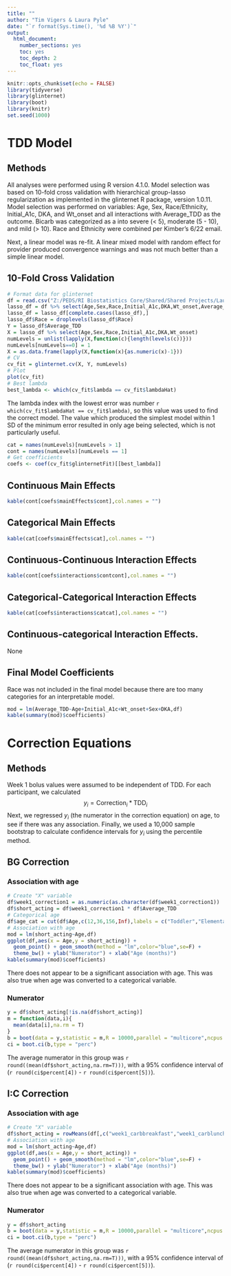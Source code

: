 ---
title: ""
author: "Tim Vigers & Laura Pyle"
date: "`r format(Sys.time(), '%d %B %Y')`"
output:
  html_document:
    number_sections: yes
    toc: yes
    toc_depth: 2
    toc_float: yes
---

```{r setup, include=FALSE}
knitr::opts_chunk$set(echo = FALSE)
library(tidyverse)
library(glinternet)
library(boot)
library(knitr)
set.seed(1000)
```

# TDD Model

## Methods

All analyses were performed using R version 4.1.0. Model selection was based on 10-fold cross validation with hierarchical group-lasso regularization as implemented in the glinternet R package, version 1.0.11. Model selection was performed on variables: Age, Sex, Race/Ethnicity, Initial_A1c, DKA, and Wt_onset and all interactions with Average_TDD as the outcome. Bicarb was categorized as a  into severe (< 5), moderate (5 - 10), and mild (> 10). Race and Ethnicity were combined per Kimber's 6/22 email.

Next, a linear model was re-fit. A linear mixed model with random effect for provider produced convergence warnings and was not much better than a simple linear model. 

## 10-Fold Cross Validation

```{r}
# Format data for glinternet
df = read.csv("Z:/PEDS/RI Biostatistics Core/Shared/Shared Projects/Laura/BDC/Projects/Kimber Simmons/New Onset Dosing/Data_Cleaned/cleaned_data.csv",stringsAsFactors = T,na.strings = "")
lasso_df = df %>% select(Age,Sex,Race,Initial_A1c,DKA,Wt_onset,Average_TDD)
lasso_df = lasso_df[complete.cases(lasso_df),]
lasso_df$Race = droplevels(lasso_df$Race)
Y = lasso_df$Average_TDD
X = lasso_df %>% select(Age,Sex,Race,Initial_A1c,DKA,Wt_onset)
numLevels = unlist(lapply(X,function(c){length(levels(c))}))
numLevels[numLevels==0] = 1
X = as.data.frame(lapply(X,function(x){as.numeric(x)-1}))
# CV
cv_fit = glinternet.cv(X, Y, numLevels)
# Plot
plot(cv_fit)
# Best lambda
best_lambda <- which(cv_fit$lambda == cv_fit$lambdaHat)
```

The lambda index with the lowest error was number `r which(cv_fit$lambdaHat == cv_fit$lambda)`, so this value was used to find the correct model. The value which produced the simplest model within 1 SD of the minimum error resulted in only age being selected, which is not particularly useful. 

```{r}
cat = names(numLevels)[numLevels > 1]
cont = names(numLevels)[numLevels == 1]
# Get coefficients
coefs <- coef(cv_fit$glinternetFit)[[best_lambda]]
```

## Continuous Main Effects

```{r}
kable(cont[coefs$mainEffects$cont],col.names = "")
```

## Categorical Main Effects

```{r}
kable(cat[coefs$mainEffects$cat],col.names = "")
```

## Continuous-Continuous Interaction Effects

```{r}
kable(cont[coefs$interactions$contcont],col.names = "")
```

## Categorical-Categorical Interaction Effects

```{r}
kable(cat[coefs$interactions$catcat],col.names = "")
```

## Continuous-categorical Interaction Effects.

None

## Final Model Coefficients

Race was not included in the final model because there are too many categories for an interpretable model.

```{r}
mod = lm(Average_TDD~Age+Initial_A1c+Wt_onset+Sex+DKA,df)
kable(summary(mod)$coefficients)
```

# Correction Equations

## Methods

Week 1 bolus values were assumed to be independent of TDD. For each participant, we calculated $$y_i = \text{Correction}_i*\text{TDD}_i$$ Next, we regressed $y_i$ (the numerator in the correction equation) on age, to see if there was any association. Finally, we used a 10,000 sample bootstrap to calculate confidence intervals for $y_i$ using the percentile method.

## BG Correction

### Association with age

```{r warning=FALSE,message=FALSE}
# Create "X" variable
df$week1_correction1 = as.numeric(as.character(df$week1_correction1))
df$short_acting = df$week1_correction1 * df$Average_TDD
# Categorical age
df$age_cat = cut(df$Age,c(12,36,156,Inf),labels = c("Toddler","Elementary","Adolescent"))
# Association with age
mod = lm(short_acting~Age,df)
ggplot(df,aes(x = Age,y = short_acting)) + 
  geom_point() + geom_smooth(method = "lm",color="blue",se=F) +
  theme_bw() + ylab("Numerator") + xlab("Age (months)")
kable(summary(mod)$coefficients)
```

There does not appear to be a significant association with age. This was also true when age was converted to a categorical variable. 

### Numerator

```{r}
y = df$short_acting[!is.na(df$short_acting)]
m = function(data,i){
  mean(data[i],na.rm = T)
}
b = boot(data = y,statistic = m,R = 10000,parallel = "multicore",ncpus = 8)
ci = boot.ci(b,type = "perc")
```

The average numerator in this group was `r round((mean(df$short_acting,na.rm=T)))`, with a 95% confidence interval of (`r round(ci$percent[4])` - `r round(ci$percent[5])`).

## I:C Correction

### Association with age

```{r warning=FALSE,message=FALSE}
# Create "X" variable
df$short_acting = rowMeans(df[,c("week1_carbbreakfast","week1_carblunch","week1_carbdinner")]) * df$Average_TDD
# Association with age
mod = lm(short_acting~Age,df)
ggplot(df,aes(x = Age,y = short_acting)) + 
  geom_point() + geom_smooth(method = "lm",color="blue",se=F) +
  theme_bw() + ylab("Numerator") + xlab("Age (months)")
kable(summary(mod)$coefficients)
```

There does not appear to be a significant association with age. This was also true when age was converted to a categorical variable. 

### Numerator

```{r}
y = df$short_acting
b = boot(data = y,statistic = m,R = 10000,parallel = "multicore",ncpus = 8)
ci = boot.ci(b,type = "perc")
```

The average numerator in this group was `r round((mean(df$short_acting,na.rm=T)))`, with a 95% confidence interval of (`r round(ci$percent[4])` - `r round(ci$percent[5])`).
